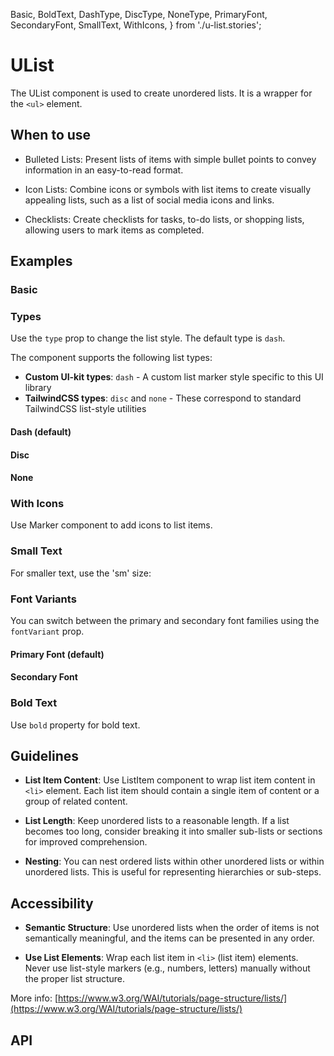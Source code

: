 
  Basic,
  BoldText,
  DashType,
  DiscType,
  NoneType,
  PrimaryFont,
  SecondaryFont,
  SmallText,
  WithIcons,
} from './u-list.stories';

<Meta of={UList} />

# UList

The UList component is used to create unordered lists. It is a wrapper for the `<ul>` element.

## When to use

- Bulleted Lists: Present lists of items with simple bullet points to convey information in an easy-to-read format.

- Icon Lists: Combine icons or symbols with list items to create visually appealing lists, such as a list of social
  media icons and links.

- Checklists: Create checklists for tasks, to-do lists, or shopping lists, allowing users to mark items as completed.

## Examples

### Basic

<Canvas of={Basic} />

### Types

Use the `type` prop to change the list style. The default type is `dash`.

The component supports the following list types:

- **Custom UI-kit types**: `dash` - A custom list marker style specific to this UI library
- **TailwindCSS types**: `disc` and `none` - These correspond to standard TailwindCSS list-style utilities

#### Dash (default)

<Canvas of={DashType} />

#### Disc

<Canvas of={DiscType} />

#### None

<Canvas of={NoneType} />

### With Icons

Use Marker component to add icons to list items.

<Canvas of={WithIcons} />

### Small Text

For smaller text, use the 'sm' size:

<Canvas of={SmallText} />

### Font Variants

You can switch between the primary and secondary font families using the `fontVariant` prop.

#### Primary Font (default)

<Canvas of={PrimaryFont} />

#### Secondary Font

<Canvas of={SecondaryFont} />

### Bold Text

Use `bold` property for bold text.

<Canvas of={BoldText} />

## Guidelines

- **List Item Content**: Use ListItem component to wrap list item content in `<li>` element. Each list item should contain
  a single item of content or a group of related content.

- **List Length**: Keep unordered lists to a reasonable length. If a list becomes too long, consider breaking it into smaller
  sub-lists or sections for improved comprehension.

- **Nesting**: You can nest ordered lists within other unordered lists or within unordered lists. This is useful
  for representing hierarchies or sub-steps.

## Accessibility

- **Semantic Structure**: Use unordered lists when the order of items is not semantically meaningful, and the items can be
  presented in any order.

- **Use List Elements**: Wrap each list item in `<li>` (list item) elements. Never use list-style markers (e.g., numbers,
  letters) manually without the proper list structure.

More info: [https://www.w3.org/WAI/tutorials/page-structure/lists/](https://www.w3.org/WAI/tutorials/page-structure/lists/)

## API

<ArgTypes />
